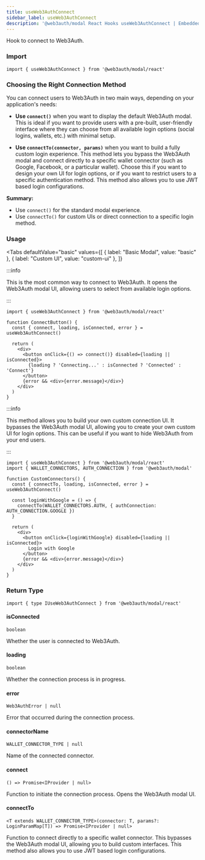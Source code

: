 ```yaml
---
title: useWeb3AuthConnect
sidebar_label: useWeb3AuthConnect
description: '@web3auth/modal React Hooks useWeb3AuthConnect | Embedded Wallets'
---
```



Hook to connect to Web3Auth.

### Import

```tsx
import { useWeb3AuthConnect } from '@web3auth/modal/react'
```

### Choosing the Right Connection Method

You can connect users to Web3Auth in two main ways, depending on your application's needs:

- **Use `connect()`** when you want to display the default Web3Auth modal. This is ideal if you want to provide users with a pre-built, user-friendly interface where they can choose from all available login options (social logins, wallets, etc.) with minimal setup.

- **Use `connectTo(connector, params)`** when you want to build a fully custom login experience. This method lets you bypass the Web3Auth modal and connect directly to a specific wallet connector (such as Google, Facebook, or a particular wallet). Choose this if you want to design your own UI for login options, or if you want to restrict users to a specific authentication method. This method also allows you to use JWT based login configurations.

**Summary:**

- Use `connect()` for the standard modal experience.
- Use `connectTo()` for custom UIs or direct connection to a specific login method.

### Usage

<Tabs
  defaultValue="basic"
  values={[
    { label: "Basic Modal", value: "basic" },
    { label: "Custom UI", value: "custom-ui" },
  ]}
>

<TabItem value="basic">

:::info

This is the most common way to connect to Web3Auth. It opens the Web3Auth modal UI, allowing users to select from available login options.

:::

```tsx
import { useWeb3AuthConnect } from '@web3auth/modal/react'

function ConnectButton() {
  const { connect, loading, isConnected, error } = useWeb3AuthConnect()

  return (
    <div>
      <button onClick={() => connect()} disabled={loading || isConnected}>
        {loading ? 'Connecting...' : isConnected ? 'Connected' : 'Connect'}
      </button>
      {error && <div>{error.message}</div>}
    </div>
  )
}
```

</TabItem>

<TabItem value="custom-ui">

:::info

This method allows you to build your own custom connection UI. It bypasses the Web3Auth modal UI, allowing you to create your own custom UI for login options. This can be useful if you want to hide Web3Auth from your end users.

:::

```tsx
import { useWeb3AuthConnect } from '@web3auth/modal/react'
import { WALLET_CONNECTORS, AUTH_CONNECTION } from '@web3auth/modal'

function CustomConnectors() {
  const { connectTo, loading, isConnected, error } = useWeb3AuthConnect()

  const loginWithGoogle = () => {
    connectTo(WALLET_CONNECTORS.AUTH, { authConnection: AUTH_CONNECTION.GOOGLE })
  }

  return (
    <div>
      <button onClick={loginWithGoogle} disabled={loading || isConnected}>
        Login with Google
      </button>
      {error && <div>{error.message}</div>}
    </div>
  )
}
```

</TabItem>

</Tabs>

### Return Type

```tsx
import { type IUseWeb3AuthConnect } from '@web3auth/modal/react'
```

#### isConnected

`boolean`

Whether the user is connected to Web3Auth.

#### loading

`boolean`

Whether the connection process is in progress.

#### error

`Web3AuthError | null`

Error that occurred during the connection process.

#### connectorName

`WALLET_CONNECTOR_TYPE | null`

Name of the connected connector.

#### connect

`() => Promise<IProvider | null>`

Function to initiate the connection process. Opens the Web3Auth modal UI.

#### connectTo

`<T extends WALLET_CONNECTOR_TYPE>(connector: T, params?: LoginParamMap[T]) => Promise<IProvider | null>`

Function to connect directly to a specific wallet connector. This bypasses the Web3Auth modal UI, allowing you to build custom interfaces. This method also allows you to use JWT based login configurations.
